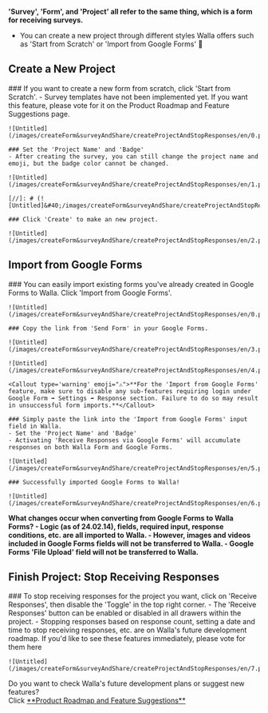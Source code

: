 
<Callout type='warning' emoji="⚠️">**'Survey', 'Form', and 'Project' all refer to the same thing, which is a form for receiving surveys.**</Callout>

- You can create a new project through different styles Walla offers such as 'Start from Scratch' or 'Import from Google Forms' 🙆

## Create a New Project

<Steps>
    ### If you want to create a new form from scratch, click 'Start from Scratch'.
    - Survey templates have not been implemented yet. If you want this feature, please vote for it on the Product Roadmap and Feature Suggestions page.

    ![Untitled](/images/createForm&surveyAndShare/createProjectAndStopResponses/en/0.png)

    ### Set the 'Project Name' and 'Badge'
    - After creating the survey, you can still change the project name and emoji, but the badge color cannot be changed.

    ![Untitled](/images/createForm&surveyAndShare/createProjectAndStopResponses/en/1.png)

    [//]: # (![Untitled]&#40;/images/createForm&surveyAndShare/createProjectAndStopResponses/en/2.png&#41;)

    ### Click 'Create' to make an new project.

    ![Untitled](/images/createForm&surveyAndShare/createProjectAndStopResponses/en/2.png)

</Steps>

## Import from Google Forms

<Steps>
    ### You can easily import existing forms you've already created in Google Forms to Walla. Click 'Import from Google Forms'.

    ![Untitled](/images/createForm&surveyAndShare/createProjectAndStopResponses/en/0.png)

    ### Copy the link from 'Send Form' in your Google Forms.

    ![Untitled](/images/createForm&surveyAndShare/createProjectAndStopResponses/en/3.png)

    ![Untitled](/images/createForm&surveyAndShare/createProjectAndStopResponses/en/4.png)

    <Callout type='warning' emoji="⚠️">**For the 'Import from Google Forms' feature, make sure to disable any sub-features requiring login under Google Form ➡️ Settings ➡️ Response section. Failure to do so may result in unsuccessful form imports.**</Callout>

    ### Simply paste the link into the 'Import from Google Forms' input field in Walla.
    - Set the 'Project Name' and 'Badge'
    - Activating 'Receive Responses via Google Forms' will accumulate responses on both Walla Form and Google Forms.

    ![Untitled](/images/createForm&surveyAndShare/createProjectAndStopResponses/en/5.png)

    ### Successfully imported Google Forms to Walla!

    ![Untitled](/images/createForm&surveyAndShare/createProjectAndStopResponses/en/6.png)

</Steps>

<Callout type='info' emoji="🔔">**What changes occur when converting from Google Forms to Walla Forms? - Logic (as of 24.02.14), fields, required input, response conditions, etc. are all imported to Walla. - However, images and videos included in Google Forms fields will not be transferred to Walla. - Google Forms 'File Upload' field will not be transferred to Walla.**</Callout>

## Finish Project: Stop Receiving Responses

<Steps>
    ### To stop receiving responses for the project you want, click on 'Receive Responses', then disable the 'Toggle' in the top right corner.
    - The 'Receive Responses' button can be enabled or disabled in all drawers within the project.
    - Stopping responses based on response count, setting a date and time to stop receiving responses, etc. are on Walla's future development roadmap. If you'd like to see these features immediately, please vote for them here

    ![Untitled](/images/createForm&surveyAndShare/createProjectAndStopResponses/en/7.png)
</Steps>

<Callout type='info' emoji="🔔">
    Do you want to check Walla's future development plans or suggest new features? <br/>Click <a
    href='https://app.walla.my/support/featureRequest'
    target="_blank"
    rel="noopener noreferrer"
    style={{textDecoration: 'underline'}}>**Product
    Roadmap and Feature Suggestions**</a>
</Callout>